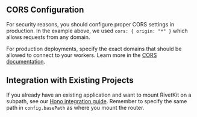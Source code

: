 ## CORS Configuration

For security reasons, you should configure proper CORS settings in production. In the example above, we used `cors: { origin: "*" }` which allows requests from any domain.

For production deployments, specify the exact domains that should be allowed to connect to your workers. Learn more in the [CORS documentation](/concepts/cors).

## Integration with Existing Projects

If you already have an existing application and want to mount RivetKit on a subpath, see our [Hono integration guide](/integrations/hono). Remember to specify the same path in `config.basePath` as where you mount the router.

